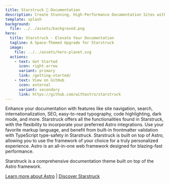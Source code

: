 ```yaml
---
title: Starstruck 🌟 Documentation
description: Create Stunning, High-Performance Documentation Sites with Astro
template: splash
background:
  file: ../../assets/background.png
hero:
  title: Starstruck - Elevate Your Documentation
  tagline: A Space-Themed Upgrade for Starstruck
  image:
    file: ../../assets/hero-planet.svg
  actions:
    - text: Get Started
      icon: right-arrow
      variant: primary
      link: /getting-started/
    - text: View on GitHub
      icon: external
      variant: secondary
      link: https://github.com/withastro/starstruck
---
```



<CardGrid stagger>
	<Card title="Delightful Documentation" icon="open-book">
		Enhance your documentation with features like site navigation, search,
		internationalization, SEO, easy-to-read typography, code highlighting, dark
		mode, and more.
	</Card>
	<Card title="Powered by Starstruck & Astro" icon="rocket">
		Starstruck offers all the functionalities found in Starstruck, with the
		flexibility to incorporate your preferred Astro integrations.
	</Card>
	<Card title="Markdown, Markdoc, and MDX Support" icon="document">
		Use your favorite markup language, and benefit from built-in frontmatter
		validation with TypeScript type-safety in Starstruck.
	</Card>
	<Card title="Bring Your Custom UI Components" icon="puzzle">
		Starstruck is built on top of Astro, allowing you to use the framework of
		your choice for a truly personalized experience.
	</Card>
</CardGrid>

<About title="Powered by Astro">
  Astro is an all-in-one web framework designed for blazing-fast performance.

Starstruck is a comprehensive documentation theme built on top of the Astro framework.

[Learn more about Astro](https://astro.build/) |
[Discover Starstruck](https://astro.build/)

</About>
